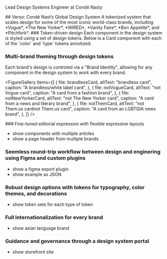 

<DecoratedHeading>Lead Design Systems Engineer at Condé Nasty</DecoratedHeading>

<LayoutColumns>
<Column>
## Verso: Condé Nast’s Global Design System
A tokenized system that scales design for some of the most iconic world-class brands, including *Vogue*, *The New Yorker*, *WIRED*, *Vanity Faire*, *Bon Appetite*, and *Pitchfork*.

<LogoGrid/>
</Column>

<Column>
### Token-driven design
Each component in the design system is styled using a set of design tokens. Below is a Card component with each of the `color` and `type` tokens annotized.

<AnnotatedCard/>
</Column>
</LayoutColumns>

### Multi-brand theming through design tokens
Each brand's design is controled via a "Brand Identity", allowing for any component in the design system to work with every brand.

<FigureGallery
  items={[
    {
      file: brandlessCard,
      altText: "brandless card",
      caption: "A brandless/white label card",
    },
    {
      file: notVogueCard,
      altText: "not Vogue card",
      caption: "A card from a fashion brand",
    },
    {
      file: notNewYorkerCard,
      altText: "not The New Yorker card",
      caption: "A card from a news and literary brand",
    },
    {
      file: notThemCard,
      altText: "not Them.us cardnot Them.us card",
      caption: "A card from an LGBTQIA news brand",
    },
  ]}
/>


<LayoutColumns>
<Column>
### Fine-tuned editorial expression with flexible expressive layouts

- show components with multiple articles
- show a page header from multiple brands
</Column>
<Column>

### Seemless round-trip workflow between design and enginering using Figma and custom plugins

- show a figma export plugin
- show example as JSON
</Column>
</LayoutColumns>
<LayoutColumns>
<Column>

### Robust design options with tokens for typography, color themes, and decorations

- show token sets for each type of token
</Column>
<Column>

### Full internationalization for every brand

- show asian language brand
</Column>
</LayoutColumns>
<LayoutColumns>
<Column>

### Guidance and governance through a design system portal

- show storefront site
</Column>
</LayoutColumns>
